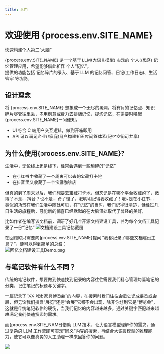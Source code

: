 ```yaml
---
title: 入门
---
```


# 欢迎使用 {process.env.SITE_NAME}

快速构建个人第二“大脑”

{process.env.SITE_NAME} 是一个基于 LLM(大语言模型) 实现的 个人(/家庭) 记忆管理应用，希望能够借此扩容 个人“记忆”。  
提供的功能包括 记忆碎片的录入、基于 LLM 的记忆问答、日记(工作日志)、生活管家 等功能。

## 设计理念

将 {process.env.SITE_NAME} 想象成一个无尽的黑洞，将有用的记忆点、知识碎片尽管往里丢，不用刻意或费力去排版记忆，提炼记忆，在需要时唤起{process.env.SITE_NAME}一问便知。

- UI 符合 C 端用户交互逻辑，做到开箱即用
- API 可以满足企业(/家庭)用户构建知识库问答体系(记忆空间可共享)

## 为什么使用{process.env.SITE_NAME}?

生活中，无论线上还是线下，经常会遇到一些琐碎的“记忆”

- 在小红书中收藏了一个周末可以去的宝藏打卡地
- 在抖音里又收藏了一个宝藏咖啡店

但真的到了周末以后，我们想要去宝藏打卡地，但忘记是在哪个平台收藏的了，微博？不是... 抖音？也不是... 奇了怪了，我明明记得我收藏了！哦~是在小红书...  
类似的场景在我们生活中随处可见，在“记忆”的当时，我们记得很清楚，但经过几日生活的旅程后，可能新的惊喜已经默默的在大脑深处取代了曾经的美好。

比如作者在编写该文档前，调研了好几个开源文档建设工具，并为每个文档工具记录了一份“记忆”
![文档建设工具记忆截图](/文档建设工具记忆截图.png)

在回顾时只需要向{process.env.SITE_NAME}提问 “我都记录了哪些文档建设工具？”，便可以得到简单的总结：  
![回忆文档建设工具Demo.png](/回忆文档建设工具Demo.png)

## 与笔记软件有什么不同？

传统的笔记软件，想要做到快速找到记录的内容往往需要我们精心管理每篇笔记的分类，记住笔记的标题与关键字。

一篇记录了“XX 城市家具博览会”的内容，在搜索时我们往往会把它记成展览或会展，但无论我们搜索“展览”还是“会展”它都不会出现，除非你想到它是“博览会”，这就是传统笔记软件的硬伤，当我们记忆的内容越来越多，通过关键字匹配越来越难满足我们快速搜索的需求。

而{process.env.SITE_NAME}借助 LLM 技术，让大语言模型理解你的需求，通过复杂的 LLM 工作流即可实现“同义”内容的搜索，再结合大语言模型的推理能力，使它可以像真实的人工助理一样来回答你的问题。

![](/公园场景Demo.png)
